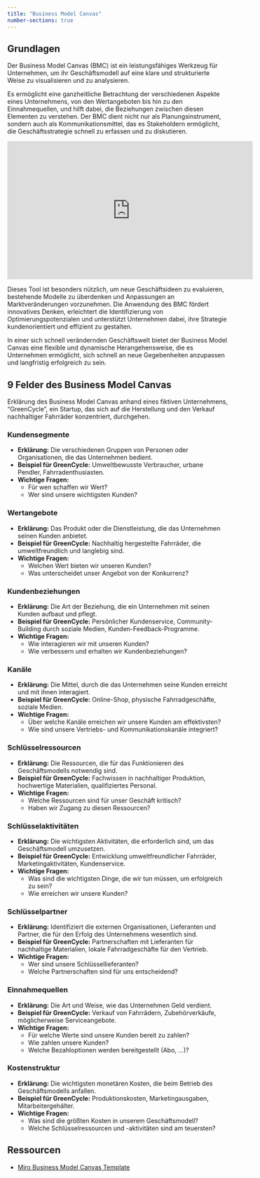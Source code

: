 ```yaml
---
title: "Business Model Canvas"
number-sections: true
---
```


## Grundlagen

Der Business Model Canvas (BMC) ist ein leistungsfähiges Werkzeug für Unternehmen, um ihr Geschäftsmodell auf eine klare und strukturierte Weise zu visualisieren und zu analysieren. 

Es ermöglicht eine ganzheitliche Betrachtung der verschiedenen Aspekte eines Unternehmens, von den Wertangeboten bis hin zu den Einnahmequellen, und hilft dabei, die Beziehungen zwischen diesen Elementen zu verstehen. Der BMC dient nicht nur als Planungsinstrument, sondern auch als Kommunikationsmittel, das es Stakeholdern ermöglicht, die Geschäftsstrategie schnell zu erfassen und zu diskutieren. 


<iframe width="560" height="315" src="https://www.youtube-nocookie.com/embed/QoAOzMTLP5s?si=fuSWYBSFScjd0JDf" title="YouTube video player" frameborder="0" allow="accelerometer; autoplay; clipboard-write; encrypted-media; gyroscope; picture-in-picture; web-share" allowfullscreen></iframe>



Dieses Tool ist besonders nützlich, um neue Geschäftsideen zu evaluieren, bestehende Modelle zu überdenken und Anpassungen an Marktveränderungen vorzunehmen. Die Anwendung des BMC fördert innovatives Denken, erleichtert die Identifizierung von Optimierungspotenzialen und unterstützt Unternehmen dabei, ihre Strategie kundenorientiert und effizient zu gestalten. 

In einer sich schnell verändernden Geschäftswelt bietet der Business Model Canvas eine flexible und dynamische Herangehensweise, die es Unternehmen ermöglicht, sich schnell an neue Gegebenheiten anzupassen und langfristig erfolgreich zu sein.


## 9 Felder des Business Model Canvas

Erklärung des Business Model Canvas anhand eines fiktiven Unternehmens, "GreenCycle", ein Startup, das sich auf die Herstellung und den Verkauf nachhaltiger Fahrräder konzentriert, durchgehen.

### Kundensegmente
- **Erklärung:** Die verschiedenen Gruppen von Personen oder Organisationen, die das Unternehmen bedient.
- **Beispiel für GreenCycle:** Umweltbewusste Verbraucher, urbane Pendler, Fahrradenthusiasten.
- **Wichtige Fragen:**
  - Für wen schaffen wir Wert?
  - Wer sind unsere wichtigsten Kunden?


### Wertangebote
- **Erklärung:** Das Produkt oder die Dienstleistung, die das Unternehmen seinen Kunden anbietet.
- **Beispiel für GreenCycle:** Nachhaltig hergestellte Fahrräder, die umweltfreundlich und langlebig sind.
- **Wichtige Fragen:**
  - Welchen Wert bieten wir unseren Kunden?
  - Was unterscheidet unser Angebot von der Konkurrenz?

### Kundenbeziehungen
- **Erklärung:** Die Art der Beziehung, die ein Unternehmen mit seinen Kunden aufbaut und pflegt.
- **Beispiel für GreenCycle:** Persönlicher Kundenservice, Community-Building durch soziale Medien, Kunden-Feedback-Programme.
- **Wichtige Fragen:**
  - Wie interagieren wir mit unseren Kunden?
  - Wie verbessern und erhalten wir Kundenbeziehungen?

### Kanäle
- **Erklärung:** Die Mittel, durch die das Unternehmen seine Kunden erreicht und mit ihnen interagiert.
- **Beispiel für GreenCycle:** Online-Shop, physische Fahrradgeschäfte, soziale Medien.
- **Wichtige Fragen:**
  - Über welche Kanäle erreichen wir unsere Kunden am effektivsten?
  - Wie sind unsere Vertriebs- und Kommunikationskanäle integriert?

### Schlüsselressourcen
- **Erklärung:** Die Ressourcen, die für das Funktionieren des Geschäftsmodells notwendig sind.
- **Beispiel für GreenCycle:** Fachwissen in nachhaltiger Produktion, hochwertige Materialien, qualifiziertes Personal.
- **Wichtige Fragen:**
  - Welche Ressourcen sind für unser Geschäft kritisch?
  - Haben wir Zugang zu diesen Ressourcen?

### Schlüsselaktivitäten
- **Erklärung:** Die wichtigsten Aktivitäten, die erforderlich sind, um das Geschäftsmodell umzusetzen.
- **Beispiel für GreenCycle:** Entwicklung umweltfreundlicher Fahrräder, Marketingaktivitäten, Kundenservice.
- **Wichtige Fragen:**
  - Was sind die wichtigsten Dinge, die wir tun müssen, um erfolgreich zu sein?
  - Wie erreichen wir unsere Kunden?

### Schlüsselpartner
- **Erklärung:** Identifiziert die externen Organisationen, Lieferanten und Partner, die für den Erfolg des Unternehmens wesentlich sind.
- **Beispiel für GreenCycle:** Partnerschaften mit Lieferanten für nachhaltige Materialien, lokale Fahrradgeschäfte für den Vertrieb.
- **Wichtige Fragen:**
  - Wer sind unsere Schlüssellieferanten?
  - Welche Partnerschaften sind für uns entscheidend?

### Einnahmequellen
- **Erklärung:** Die Art und Weise, wie das Unternehmen Geld verdient.
- **Beispiel für GreenCycle:** Verkauf von Fahrrädern, Zubehörverkäufe, möglicherweise Serviceangebote.
- **Wichtige Fragen:**
  - Für welche Werte sind unsere Kunden bereit zu zahlen?
  - Wie zahlen unsere Kunden?
  - Welche Bezahloptionen werden bereitgestellt (Abo, ...)?

### Kostenstruktur
- **Erklärung:** Die wichtigsten monetären Kosten, die beim Betrieb des Geschäftsmodells anfallen.
- **Beispiel für GreenCycle:** Produktionskosten, Marketingausgaben, Mitarbeitergehälter.
- **Wichtige Fragen:**
  - Was sind die größten Kosten in unserem Geschäftsmodell?
  - Welche Schlüsselressourcen und -aktivitäten sind am teuersten?

## Ressourcen

- [Miro Business Model Canvas Template](https://miro.com/de/templates/business-model-canvas/)